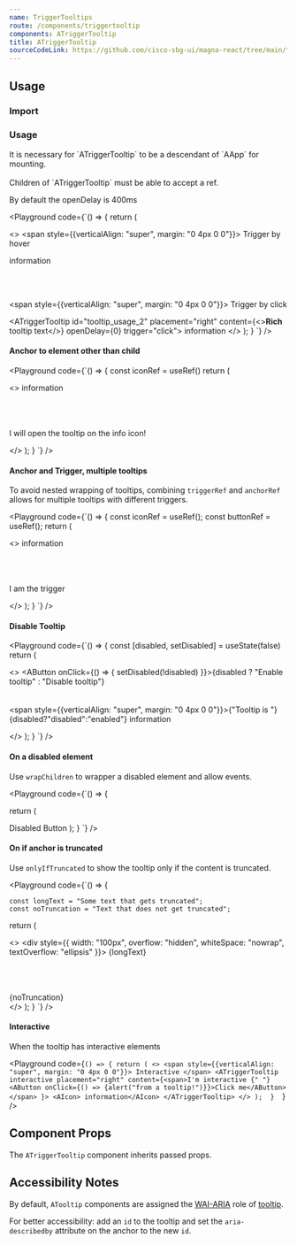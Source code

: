 ```yaml
---
name: TriggerTooltips
route: /components/triggertooltip
components: ATriggerTooltip
title: ATriggerTooltip
sourceCodeLink: https://github.com/cisco-sbg-ui/magna-react/tree/main/framework/components/ATriggerTooltip
---
```


## Usage

### Import

<ComponentImport components="ATriggerTooltip" />

### Usage

<AAlert dismissable={false}>
  It is necessary for `ATriggerTooltip` to be a descendant of `AApp` for
  mounting.
</AAlert>

<br />
<br />

<AAlert dismissable={false}>
  Children of `ATriggerTooltip` must be able to accept a ref.
</AAlert>

By default the openDelay is 400ms

<Playground
  code={`() => {
return (

<>
<span style={{verticalAlign: "super", margin: "0 4px 0 0"}}>
  Trigger by hover
</span>

<ATriggerTooltip
  id="tooltip_usage_1"
  placement="right"
  content="String tooltip text">
  <AIcon>information</AIcon>
</ATriggerTooltip>

<br />
<br />

<span style={{verticalAlign: "super", margin: "0 4px 0 0"}}>
  Trigger by click
</span>

  <ATriggerTooltip
    id="tooltip_usage_2"
    placement="right"
    content={<><strong>Rich</strong> tooltip text</>}
    openDelay={0}
    trigger="click">
     <AIcon>
    information</AIcon>
  </ATriggerTooltip>
</>
); } `} />

#### Anchor to element other than child

<Playground
  code={`() => {
    const iconRef = useRef()
return (

<>
<AIcon ref={iconRef}>information</AIcon>

<br />
<br />
<br />
<ATriggerTooltip placement="top" anchorRef={iconRef} content="Tooltip text">
  <AButton>I will open the tooltip on the info icon!</AButton>
</ATriggerTooltip>

</>
); } `} />

#### Anchor and Trigger, multiple tooltips

To avoid nested wrapping of tooltips, combining `triggerRef` and `anchorRef` allows for multiple tooltips with different triggers.

<Playground
  code={`() => {
    const iconRef = useRef();
    const buttonRef = useRef();
return (

<>
<AIcon ref={iconRef}>information</AIcon>

<br />
<br />
<br />
<AButton ref={buttonRef}>I am the trigger</AButton>
<ATriggerTooltip
  placement="top"
  anchorRef={iconRef}
  triggerRef={buttonRef}
  content="I appear on HOVER"
/>
<ATriggerTooltip
  placement="right"
  trigger="click"
  anchorRef={iconRef}
  triggerRef={buttonRef}
  openDelay={0}
  content="I appear on CLICK"
/>

</>
); } `} />

#### Disable Tooltip

<Playground
  code={`() => {
    const [disabled, setDisabled] = useState(false)
return (

<>
<AButton onClick={() => {
  setDisabled(!disabled)
}}>{disabled ? "Enable tooltip" : "Disable tooltip"}</AButton>
<br />
<br />
<br />
<span style={{verticalAlign: "super", margin: "0 4px 0 0"}}>{"Tooltip is "}{disabled?"disabled":"enabled"}</span>
<ATriggerTooltip disabled={disabled} placement="top" content="Contionally enabled tooltip">
  <AIcon>information</AIcon>
</ATriggerTooltip>

</>
); } `} />

#### On a disabled element

Use `wrapChildren` to wrapper a disabled element and allow events.

<Playground
  code={`() => {

return (

<ATriggerTooltip
  placement="top"
  content="This works on a disabled element"
  wrapChildren>
  <AButton disabled>Disabled Button</AButton>
</ATriggerTooltip>
); } `} />

#### On if anchor is truncated

Use `onlyIfTruncated` to show the tooltip only if the content is truncated.

<Playground
  code={`() => {

    const longText = "Some text that gets truncated";
    const noTruncation = "Text that does not get truncated";

return (

<>
  <ATriggerTooltip placement="top" content={longText} onlyIfTruncated>
    <div
      style={{
        width: "100px",
        overflow: "hidden",
        whiteSpace: "nowrap",
        textOverflow: "ellipsis"
      }}>
      {longText}
    </div>
  </ATriggerTooltip>
  <br />
  <br />
  <br />
  <br />
  <ATriggerTooltip placement="top" content={noTruncation} onlyIfTruncated>
    <div>{noTruncation}</div>
  </ATriggerTooltip>
</>
); } `} />

#### Interactive

When the tooltip has interactive elements

<Playground
  code={`() => {
    return (
        <>
          <span style={{verticalAlign: "super", margin: "0 4px 0 0"}}>
            Interactive
          </span>
          <ATriggerTooltip
            interactive
            placement="right"
            content={<span>I'm interactive {" "}
              <AButton onClick={() => {alert("from a tooltip!")}}>Click me</AButton>
              </span>
            }>
            <AIcon>
            information</AIcon>
          </ATriggerTooltip>
        </>
    ); 
    } 
  `}
/>

## Component Props

The `ATriggerTooltip` component inherits passed props.

<Props of="ATriggerTooltip" />

## Accessibility Notes

By default, `ATooltip` components are assigned the [WAI-ARIA](https://www.w3.org/WAI/standards-guidelines/aria/) role of [tooltip](https://www.w3.org/TR/wai-aria/#tooltip).

For better accessibility: add an `id` to the tooltip and set the `aria-describedby` attribute on the anchor to the new `id`.
